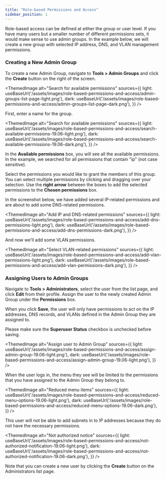 ```yaml
---
title: "Role-based Permissions and Access"
sidebar_position: 1
---
```



Role-based access can be defined at either the group or user level. If you have many users but a smaller number of different permissions sets, it would make sense to use admin groups. In the example below, we will create a new group with selected IP address, DNS, and VLAN management permissions.

### Creating a New Admin Group

To create a new Admin Group, navigate to **Tools > Admin Groups** and click the **Create** button on the right of the screen.

<ThemedImage
  alt="Search for available permissions"
  sources={{
    light: useBaseUrl('/assets/images/role-based-permissions-and-access/admin-groups-list-page-light.png'),
    dark: useBaseUrl('/assets/images/role-based-permissions-and-access/admin-groups-list-page-dark.png'),
  }}
/>

First, enter a name for the group.

<ThemedImage
  alt="Search for available permissions"
  sources={{
    light: useBaseUrl('/assets/images/role-based-permissions-and-access/search-available-permissions-19.06-light.png'),
    dark: useBaseUrl('/assets/images/role-based-permissions-and-access/search-available-permissions-19.06-dark.png'),
  }}
/>

In the **Available permissions** box, you will see all the available permissions. In the example, we searched for all permissions that contain "ip" (not case sensitive).

Select the permissions you would like to grant the members of this group. You can select multiple permissions by clicking and dragging over your selection. Use the **right arrow** between the boxes to add the selected permissions to the **Chosen permissions** box.

In the screenshot below, we have added several IP-related permissions and are about to add some DNS-related permissions.

<ThemedImage
  alt="Add IP and DNS-related permissions"
  sources={{
    light: useBaseUrl('/assets/images/role-based-permissions-and-access/add-dns-permissions-light.png'),
    dark: useBaseUrl('/assets/images/role-based-permissions-and-access/add-dns-permissions-dark.png'),
  }}
/>

And now we'll add some VLAN permissions.

<ThemedImage
  alt="Select VLAN-related permissions"
  sources={{
    light: useBaseUrl('/assets/images/role-based-permissions-and-access/add-vlan-permissions-light.png'),
    dark: useBaseUrl('/assets/images/role-based-permissions-and-access/add-vlan-permissions-dark.png'),
  }}
/>

### Assigning Users to Admin Groups

Navigate to **Tools > Administrators**, select the user from the list page, and click **Edit** from their profile. Assign the user to the newly created Admin Group under the **Permissions** box. 

When you click **Save**, the user will only have permissions to act on the IP addresses, DNS records, and VLANs defined in the Admin Group they are assigned to.

Please make sure the **Superuser Status** checkbox is unchecked before saving.

<ThemedImage
  alt="Assign user to Admin Group"
  sources={{
    light: useBaseUrl('/assets/images/role-based-permissions-and-access/assign-admin-group-19.06-light.png'),
    dark: useBaseUrl('/assets/images/role-based-permissions-and-access/assign-admin-group-19.06-light.png'),
  }}
/>

When the user logs in, the menu they see will be limited to the permissions that you have assigned to the Admin Group they belong to.

<ThemedImage
  alt="Reduced menu items"
  sources={{
    light: useBaseUrl('/assets/images/role-based-permissions-and-access/reduced-menu-options-19.06-light.png'),
    dark: useBaseUrl('/assets/images/role-based-permissions-and-access/reduced-menu-options-19.06-dark.png'),
  }}
/>

This user will not be able to add subnets in to IP addresses because they do not have the necessary permissions.

<ThemedImage
  alt="Not authorized notice"
  sources={{
    light: useBaseUrl('/assets/images/role-based-permissions-and-access/not-authorized-notification-19.06-light.png'),
    dark: useBaseUrl('/assets/images/role-based-permissions-and-access/not-authorized-notification-19.06-dark.png'),
  }}
/>

Note that you can create a new user by clicking the **Create** button on the Administrators list page.


